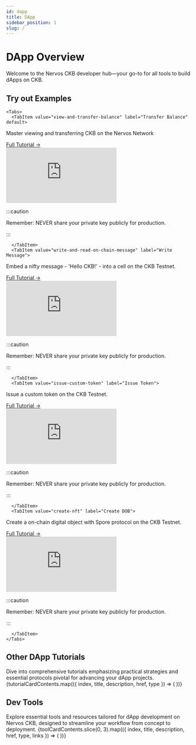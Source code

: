 ```yaml
---
id: dapp
title: DApp
sidebar_position: 1
slug: /
---
```


# DApp Overview
Welcome to the Nervos CKB developer hub—your go-to for all tools to build dApps on CKB. 

## Try out Examples
```mdx-code-block
<Tabs>
  <TabItem value="view-and-transfer-balance" label="Transfer Balance" default>
```
<div>
  <div style={{ display: 'flex', justifyContent: 'space-between', alignItems: 'center' }}>
    <p>Master viewing and transferring CKB on the Nervos Network</p>
    <a href="./docs/dapp/view-and-transfer-balance">Full Tutorial →</a>
  </div>

  <iframe src="https://codesandbox.io/embed/58n9pq?view=preview&module=%2Flib.ts"
    style={{width: "100%", height: "500px", border: "0", borderRadius: "4px", overflow:"hidden"}}
    frameborder="0"
    title="@offckb/simple-transfer"
    allow="accelerometer; ambient-light-sensor; camera; encrypted-media; geolocation; gyroscope; hid; microphone; midi; payment; usb; vr; xr-spatial-tracking"
    sandbox="allow-forms allow-modals allow-popups allow-presentation allow-same-origin allow-scripts"
  ></iframe>
  
:::caution

Remember: NEVER share your private key publicly for production.

:::
</div>

```mdx-code-block
  </TabItem>
  <TabItem value="write-and-read-on-chain-message" label="Write Message">
```

<div>
  <div style={{ display: 'flex', justifyContent: 'space-between', alignItems: 'center' }}>
    <p>Embed a nifty message - 'Hello CKB!' - into a cell on the CKB Testnet.</p>
    <a href="./docs/dapp/write-and-read-on-chain-message">Full Tutorial →</a>
  </div>

  <iframe src="https://codesandbox.io/embed/jsn25g?view=Editor+%2B+Preview&module=%2Flib.ts"
    style={{width: "100%", height: "500px", border: "0", borderRadius: "4px", overflow:"hidden"}}
    frameborder="0"
    title="write-and-read-onchain-message"
    allow="accelerometer; ambient-light-sensor; camera; encrypted-media; geolocation; gyroscope; hid; microphone; midi; payment; usb; vr; xr-spatial-tracking"
    sandbox="allow-forms allow-modals allow-popups allow-presentation allow-same-origin allow-scripts"
   ></iframe>

:::caution

Remember: NEVER share your private key publicly for production.

:::
</div>

```mdx-code-block
  </TabItem>
  <TabItem value="issue-custom-token" label="Issue Token">
```

<div>
  <div style={{ display: 'flex', justifyContent: 'space-between', alignItems: 'center' }}>
    <p>Issue a custom token on the CKB Testnet.</p>
    <a href="./docs/dapp/issue-custom-token">Full Tutorial →</a>
  </div>

  <iframe src="https://codesandbox.io/embed/drlfr5?view=Editor+%2B+Preview&module=%2Flib.ts"
    style={{width: "100%", height: "500px", border: "0", borderRadius: "4px", overflow:"hidden"}}
    frameborder="0"
    title="@offckb/xudt"
    allow="accelerometer; ambient-light-sensor; camera; encrypted-media; geolocation; gyroscope; hid; microphone; midi; payment; usb; vr; xr-spatial-tracking"
    sandbox="allow-forms allow-modals allow-popups allow-presentation allow-same-origin allow-scripts"
   ></iframe>

:::caution

Remember: NEVER share your private key publicly for production.

:::
</div>

```mdx-code-block
  </TabItem>
  <TabItem value="create-nft" label="Create DOB">
```

<div>
  <div style={{ display: 'flex', justifyContent: 'space-between', alignItems: 'center' }}>
    <p>Create a on-chain digital object with Spore protocol on the CKB Testnet.</p>
    <a href="./docs/dapp/create-nft">Full Tutorial →</a>
  </div>

  <iframe src="https://codesandbox.io/embed/l4q7mc?view=Editor+%2B+Preview&module=%2Flib.ts"
    style={{width: "100%", height: "500px", border: "0", borderRadius: "4px", overflow:"hidden"}}
    frameborder="0"
    title="@offckb/simple-transfer"
    allow="accelerometer; ambient-light-sensor; camera; encrypted-media; geolocation; gyroscope; hid; microphone; midi; payment; usb; vr; xr-spatial-tracking"
    sandbox="allow-forms allow-modals allow-popups allow-presentation allow-same-origin allow-scripts"
   ></iframe>

:::caution

Remember: NEVER share your private key publicly for production.

:::
</div>

```mdx-code-block
  </TabItem>
</Tabs>
```

## Other DApp Tutorials
Dive into comprehensive tutorials emphasizing practical strategies and essential protocols pivotal for advancing your dApp projects.
<CardLayout>
  {tutorialCardContents.map(({ index, title, description, href, type }) => (
    <Card
      key={index}
      title={title}
      description={description}
      href={href}
      type={type}
    />
  ))}
</CardLayout>


## Dev Tools
Explore essential tools and resources tailored for dApp development on Nervos CKB, designed to streamline your workflow from concept to deployment.
<CardLayout>
  {toolCardContents.slice(0, 3).map(({ index, title, description, href, type, links }) => (
    <Card
      key={index}
      title={title}
      description={description}
      href={href}
      type={type}
      links={links}
    />
  ))}
  <MoreCard title={MORETOOLCARDTITLE} href={MORETOOLCARDHREF} />
</CardLayout>
